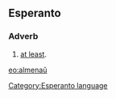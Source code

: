 ==Esperanto==
===Adverb===
# [[at least]].

{{Universala Vortaro}}
[[eo:almenaŭ]]
[[Category:Esperanto language]]